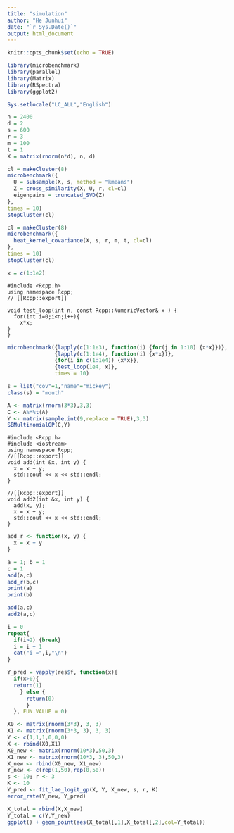 ```yaml
---
title: "simulation"
author: "He Junhui"
date: "`r Sys.Date()`"
output: html_document
---
```


```r
knitr::opts_chunk$set(echo = TRUE)
```

```r
library(microbenchmark)
library(parallel)
library(Matrix)
library(RSpectra)
library(ggplot2)
```

```r
Sys.setlocale("LC_ALL","English")
```

```r
n = 2400
d = 2
s = 600
r = 3
m = 100
t = 1
X = matrix(rnorm(n*d), n, d)
```

```r
cl = makeCluster(8)
microbenchmark({
  U = subsample(X, s, method = "kmeans")
  Z = cross_similarity(X, U, r, cl=cl)
  eigenpairs = truncated_SVD(Z)
},
times = 10)
stopCluster(cl)
```

```r
cl = makeCluster(8)
microbenchmark({
  heat_kernel_covariance(X, s, r, m, t, cl=cl)
},
times = 10)
stopCluster(cl)
```

```r
x = c(1:1e2)
```

```Rcpp
#include <Rcpp.h>
using namespace Rcpp;
// [[Rcpp::export]]

void test_loop(int n, const Rcpp::NumericVector& x ) {
  for(int i=0;i<n;i++){
    x*x;
}
}

```

```r
microbenchmark({lapply(c(1:1e3), function(i) {for(j in 1:10) {x*x}})},
               {lapply(c(1:1e4), function(i) {x*x})},
               {for(i in c(1:1e4)) {x*x}},
               {test_loop(1e4, x)},
               times = 10)
```

```r
s = list("cov"=1,"name"="mickey")
class(s) = "mouth"
```

```r
A <- matrix(rnorm(3*3),3,3)
C <- A%*%t(A)
Y <- matrix(sample.int(9,replace = TRUE),3,3)
SBMultinomialGP(C,Y)
```

```Rcpp
#include <Rcpp.h>
#include <iostream>
using namespace Rcpp;
//[[Rcpp::export]]
void add(int &x, int y) {
  x = x + y;
  std::cout << x << std::endl;
}

//[[Rcpp::export]]
void add2(int &x, int y) {
  add(x, y);
  x = x + y;
  std::cout << x << std::endl;
}
```

```r
add_r <- function(x, y) {
  x = x + y
}
```

```r
a = 1; b = 1
c = 1
add(a,c)
add_r(b,c)
print(a)
print(b)
```

```r
add(a,c)
add2(a,c)
```

```r
i = 0
repeat{
  if(i>2) {break}
  i = i + 1
  cat("i =",i,"\n")
}
```

```r
Y_pred = vapply(res$f, function(x){
  if(x>0){
  return(1)
    } else {
      return(0)
      }
  }, FUN.VALUE = 0)
```

```r
X0 <- matrix(rnorm(3*3), 3, 3)
X1 <- matrix(rnorm(3*3, 3), 3, 3)
Y <- c(1,1,1,0,0,0)
X <- rbind(X0,X1)
X0_new <- matrix(rnorm(10*3),50,3)
X1_new <- matrix(rnorm(10*3, 3),50,3)
X_new <- rbind(X0_new, X1_new)
Y_new <- c(rep(1,50),rep(0,50))
s <- 10; r <- 3
K <- 10
Y_pred <- fit_lae_logit_gp(X, Y, X_new, s, r, K)
error_rate(Y_new, Y_pred)
```

```r
X_total = rbind(X,X_new)
Y_total = c(Y,Y_new)
ggplot() + geom_point(aes(X_total[,1],X_total[,2],col=Y_total))
```
